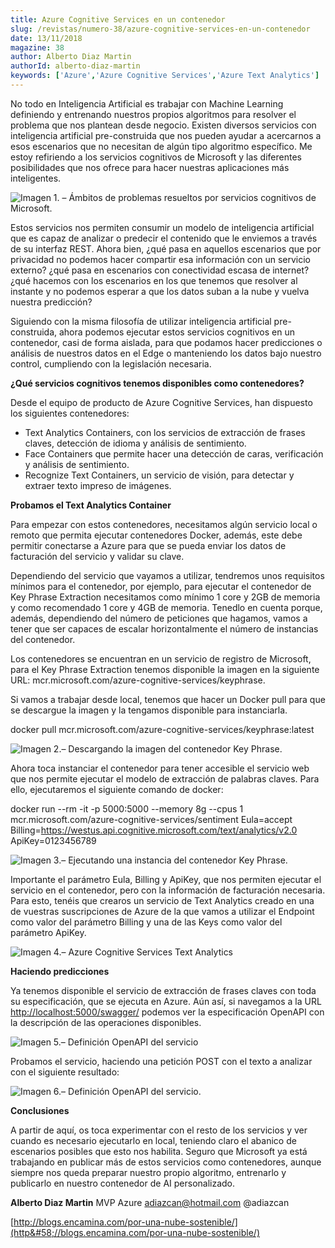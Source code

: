 ```yaml
---
title: Azure Cognitive Services en un contenedor
slug: /revistas/numero-38/azure-cognitive-services-en-un-contenedor
date: 13/11/2018
magazine: 38
author: Alberto Diaz Martin
authorId: alberto-diaz-martin
keywords: ['Azure','Azure Cognitive Services','Azure Text Analytics']
---
```



<ArticleHeader frontmatter={props.pageContext.frontmatter} />



​No todo en Inteligencia Artificial es trabajar con Machine Learning definiendo y entrenando nuestros propios algoritmos para resolver el problema que nos plantean desde negocio. Existen diversos servicios con inteligencia artificial pre-construida que nos pueden ayudar a acercarnos a esos escenarios que no necesitan de algún tipo algoritmo específico. Me estoy refiriendo a los servicios cognitivos de Microsoft y las diferentes posibilidades que nos ofrece para hacer nuestras aplicaciones más inteligentes.

![Imagen 1. – Ámbitos de problemas resueltos por servicios cognitivos de Microsoft.](../../../images/numero38/azure-cognitive-services-en-un-contenedor/image1.png)

Estos servicios nos permiten consumir un modelo de inteligencia artificial que es capaz de analizar o predecir el contenido que le enviemos a través de su interfaz REST. Ahora bien, ¿qué pasa en aquellos escenarios que por privacidad no podemos hacer compartir esa información con un servicio externo? ¿qué pasa en escenarios con conectividad escasa de internet? ¿qué hacemos con los escenarios en los que tenemos que resolver al instante y no podemos esperar a que los datos suban a la nube y vuelva nuestra predicción?

Siguiendo con la misma filosofía de utilizar inteligencia artificial pre-construida, ahora podemos ejecutar estos servicios cognitivos en un contenedor, casi de forma aislada, para que podamos hacer predicciones o análisis de nuestros datos en el Edge o manteniendo los datos bajo nuestro control, cumpliendo con la legislación necesaria.

**¿Qué servicios cognitivos tenemos disponibles como contenedores?**

Desde el equipo de producto de Azure Cognitive Services, han dispuesto los siguientes contenedores:

- Text Analytics Containers, con los servicios de extracción de frases claves, detección de idioma y análisis de sentimiento.
- Face Containers que permite hacer una detección de caras, verificación y análisis de sentimiento.
- Recognize Text Containers, un servicio de visión, para detectar y extraer texto impreso de imágenes.


**Probamos el Text Analytics Container**

Para empezar con estos contenedores, necesitamos algún servicio local o remoto que permita ejecutar contenedores Docker, además, este debe permitir conectarse a Azure para que se pueda enviar los datos de facturación del servicio y validar su clave.

Dependiendo del servicio que vayamos a utilizar, tendremos unos requisitos mínimos para el contenedor, por ejemplo, para ejecutar el contenedor de Key Phrase Extraction necesitamos como mínimo 1 core y 2GB de memoria y como recomendado 1 core y 4GB de memoria. Tenedlo en cuenta porque, además, dependiendo del número de peticiones que hagamos, vamos a tener que ser capaces de escalar horizontalmente el número de instancias del contenedor.

Los contenedores se encuentran en un servicio de registro de Microsoft, para el Key Phrase Extraction tenemos disponible la imagen en la siguiente URL: mcr.microsoft.com/azure-cognitive-services/keyphrase.

Si vamos a trabajar desde local, tenemos que hacer un Docker pull para que se descargue la imagen y la tengamos disponible para instanciarla.

docker pull mcr.microsoft.com/azure-cognitive-services/keyphrase:latest

![Imagen 2.– Descargando la imagen del contenedor Key Phrase.](../../../images/numero38/azure-cognitive-services-en-un-contenedor/image2.png)

Ahora toca instanciar el contenedor para tener accesible el servicio web que nos permite ejecutar el modelo de extracción de palabras claves. Para ello, ejecutaremos el siguiente comando de docker:

docker run --rm -it -p 5000:5000 --memory 8g --cpus 1 mcr.microsoft.com/azure-cognitive-services/sentiment Eula=accept Billing=https://westus.api.cognitive.microsoft.com/text/analytics/v2.0 ApiKey=0123456789

![Imagen 3.– Ejecutando una instancia del contenedor Key Phrase.](../../../images/numero38/azure-cognitive-services-en-un-contenedor/image3.png)

Importante el parámetro Eula, Billing y ApiKey, que nos permiten ejecutar el servicio en el contenedor, pero con la información de facturación necesaria. Para esto, tenéis que crearos un servicio de Text Analytics creado en una de vuestras suscripciones de Azure de la que vamos a utilizar el Endpoint como valor del parámetro Billing y una de las Keys como valor del parámetro ApiKey.

![Imagen 4.– Azure Cognitive Services Text Analytics](../../../images/numero38/azure-cognitive-services-en-un-contenedor/image4.png)

**Haciendo predicciones**

Ya tenemos disponible el servicio de extracción de frases claves con toda su especificación, que se ejecuta en Azure. Aún así, si navegamos a la URL [http://localhost:5000/swagger/](http&#58;//localhost&#58;5000/swagger/) podemos ver la especificación OpenAPI con la descripción de las operaciones disponibles. ​

![Imagen 5.– Definición OpenAPI del servicio](../../../images/numero38/azure-cognitive-services-en-un-contenedor/image5.png)

Probamos el servicio, haciendo una petición POST con el texto a analizar con el siguiente resultado:

![Imagen 6.– Definición OpenAPI del servicio.](../../../images/numero38/azure-cognitive-services-en-un-contenedor/image6.png)

**Conclusiones**

A partir de aquí, os toca experimentar con el resto de los servicios y ver cuando es necesario ejecutarlo en local, teniendo claro el abanico de escenarios posibles que esto nos habilita. Seguro que Microsoft ya está trabajando en publicar más de estos servicios como contenedores, aunque siempre nos queda preparar nuestro propio algoritmo, entrenarlo y publicarlo en nuestro contenedor de AI personalizado.



**Alberto Diaz Martin**
 MVP Azure
 adiazcan@hotmail.com
 @adiazcan

[http://blogs.encamina.com/por-una-nube-sostenible/](http&#58;//blogs.encamina.com/por-una-nube-sostenible/)

